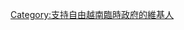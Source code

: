 {{Userbox
  |id=[[File:Flag of South Vietnam.svg|60px]]
  |id-c=#ffffff
  |info=该用户認為'''自由越南臨時政府'''是越南唯一合法政府。<br>Muôn năm Chính Phủ Lâm Thời Việt Nam Tự Do!
  |info-c=#FFFF99
  |info-s=10
  |border-c=#CCCC00
}}

[[Category:支持自由越南臨時政府的維基人]]
